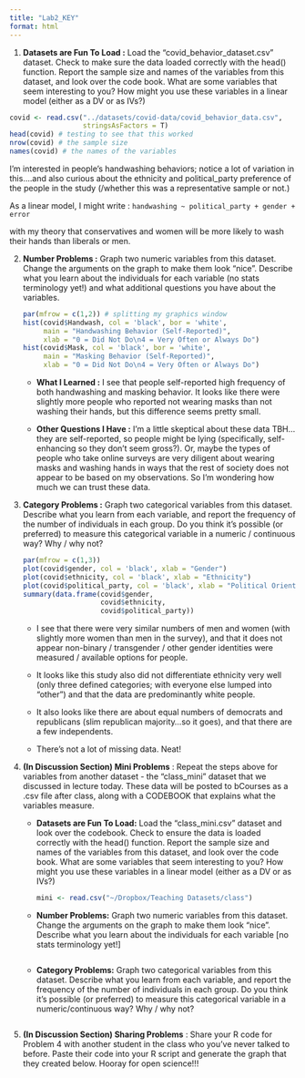 ```yaml
---
title: "Lab2_KEY"
format: html
---
```


1.  **Datasets are Fun To Load :** Load the “covid_behavior_dataset.csv” dataset. Check to make sure the data loaded correctly with the head() function. Report the sample size and names of the variables from this dataset, and look over the code book. What are some variables that seem interesting to you? How might you use these variables in a linear model (either as a DV or as IVs?)

```r
covid <- read.csv("../datasets/covid-data/covid_behavior_data.csv",
                  stringsAsFactors = T)
head(covid) # testing to see that this worked
nrow(covid) # the sample size
names(covid) # the names of the variables
```

I'm interested in people's handwashing behaviors; notice a lot of variation in this....and also curious about the ethnicity and political_party preference of the people in the study (/whether this was a representative sample or not.)

As a linear model, I might write : `handwashing ~ political_party + gender + error`

with my theory that conservatives and women will be more likely to wash their hands than liberals or men.

2.  **Number Problems :** Graph two numeric variables from this dataset. Change the arguments on the graph to make them look “nice”. Describe what you learn about the individuals for each variable (no stats terminology yet!) and what additional questions you have about the variables.

    ```r
    par(mfrow = c(1,2)) # splitting my graphics window
    hist(covid$Handwash, col = 'black', bor = 'white',
         main = "Handwashing Behavior (Self-Reported)",
         xlab = "0 = Did Not Do\n4 = Very Often or Always Do")
    hist(covid$Mask, col = 'black', bor = 'white',
         main = "Masking Behavior (Self-Reported)", 
         xlab = "0 = Did Not Do\n4 = Very Often or Always Do")
    ```

    -   **What I Learned :** I see that people self-reported high frequency of both handwashing and masking behavior. It looks like there were slightly more people who reported not wearing masks than not washing their hands, but this difference seems pretty small.

    -   **Other Questions I Have :** I'm a little skeptical about these data TBH...they are self-reported, so people might be lying (specifically, self-enhancing so they don't seem gross?). Or, maybe the types of people who take online surveys are very diligent about wearing masks and washing hands in ways that the rest of society does not appear to be based on my observations. So I'm wondering how much we can trust these data.

3.  **Category Problems :** Graph two categorical variables from this dataset. Describe what you learn from each variable, and report the frequency of the number of individuals in each group. Do you think it’s possible (or preferred) to measure this categorical variable in a numeric / continuous way? Why / why not?

    ```r
    par(mfrow = c(1,3))
    plot(covid$gender, col = 'black', xlab = "Gender")
    plot(covid$ethnicity, col = 'black', xlab = "Ethnicity")
    plot(covid$political_party, col = 'black', xlab = "Political Orientation")
    summary(data.frame(covid$gender,
                       covid$ethnicity,
                       covid$political_party))
    ```

    -   I see that there were very similar numbers of men and women (with slightly more women than men in the survey), and that it does not appear non-binary / transgender / other gender identities were measured / available options for people.

    -   It looks like this study also did not differentiate ethnicity very well (only three defined categories; with everyone else lumped into "other") and that the data are predominantly white people.

    -   It also looks like there are about equal numbers of democrats and republicans (slim republican majority...so it goes), and that there are a few independents.

    -   There's not a lot of missing data. Neat!

4.  **(In Discussion Section) Mini Problems** : Repeat the steps above for variables from another dataset - the "class_mini" dataset that we discussed in lecture today. These data will be posted to bCourses as a .csv file after class, along with a CODEBOOK that explains what the variables measure.

    -   **Datasets are Fun To Load:** Load the “class_mini.csv” dataset and look over the codebook. Check to ensure the data is loaded correctly with the head() function. Report the sample size and names of the variables from this dataset, and look over the code book. What are some variables that seem interesting to you? How might you use these variables in a linear model (either as a DV or as IVs?)

        ```r
        mini <- read.csv("~/Dropbox/Teaching Datasets/class")
        ```

    -   **Number Problems:** Graph two numeric variables from this dataset. Change the arguments on the graph to make them look “nice”. Describe what you learn about the individuals for each variable \[no stats terminology yet!\] 

        ```r

        ```

    -   **Category Problems:** Graph two categorical variables from this dataset. Describe what you learn from each variable, and report the frequency of the number of individuals in each group. Do you think it’s possible (or preferred) to measure this categorical variable in a numeric/continuous way? Why / why not?

        ```r

        ```

5.  **(In Discussion Section) Sharing Problems** : Share your R code for Problem 4 with another student in the class who you’ve never talked to before. Paste their code into your R script and generate the graph that they created below. Hooray for open science!!!
